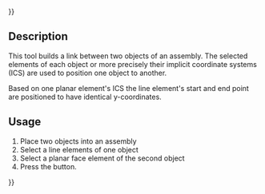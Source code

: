 {{UnfinishedDocu{{#translation:}}}}
<languages/>

{{Docnav
|[[Assembly3_ConstraintPointsVertical|Points vertical]]
|[[Assembly3_ConstraintLineVertical|Line vertical]]
|[[Assembly3_Workbench|Assembly3]]
|IconL=Assembly_ConstraintPointsVertical.svg
|IconR=Assembly_ConstraintLineVertical.svg
|IconC=Assembly3_workbench_icon.svg
}}

{{GuiCommand
|Name=Assembly3 ConstraintLineHorizontal
|Icon=Assembly_ConstraintLineHorizontal.svg
|Workbenches=[[Assembly3_Workbench|Assembly3]]
}}

== Description ==

This tool builds a link between two objects of an assembly. The selected elements of each object or more precisely their implicit coordinate systems (ICS) are used to position one object to another.

Based on one planar element's ICS the line element's start and end point are positioned to have identical y-coordinates.

== Usage == 

# Place two objects into an assembly
# Select a line elements of one object
# Select a planar face element of the second object
# Press the {{Button|[[Image:Assembly_ConstraintLineHorizontal.svg|16px]] [[Assembly3_ConstraintLineHorizontal|Line horizontal]]}} button.

   
{{Docnav
|[[Assembly3_ConstraintPointsVertical|Points vertical]]
|[[Assembly3_ConstraintLineVertical|Line vertical]]
|[[Assembly3_Workbench|Assembly3]]
|IconL=Assembly_ConstraintPointsVertical.svg
|IconR=Assembly_ConstraintLineVertical.svg
|IconC=Assembly3_workbench_icon.svg
}}

{{Userdocnavi{{#translation:}}}}